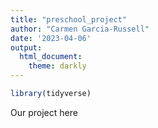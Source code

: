 ```yaml
---
title: "preschool_project"
author: "Carmen Garcia-Russell"
date: '2023-04-06'
output:
  html_document:
    theme: darkly
---
```

```r
library(tidyverse)
```
Our project here